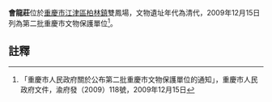 {{msg:重慶市文物保護單位
|名稱 = 會龍莊
|編號 = 56
|圖片 = 
|級別 = 6
|分類 = 
|時代 = 清代
|地點 = [[江津區|江津區]][[柏林鎮|柏林鎮]]雙鳳場
|坐標 = 
|登錄 = 2009年12月15日
}}
'''會龍莊'''位於[[重慶市|重慶市]][[江津區|江津區]][[柏林鎮|柏林鎮]]雙鳳場，文物遺址年代為清代，2009年12月15日列為第二批重慶市文物保護單位<ref>「重慶市人民政府關於公布第二批重慶市文物保護單位的通知」，重慶市人民政府文件，渝府發（2009）118號，2009年12月15日</ref>。
== 註釋 ==
{{reflist}}
{{文物保護單位小作品}}